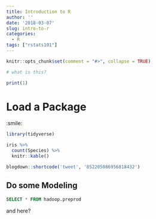 ```yaml
---
title: Introduction to R
author: ''
date: '2018-03-07'
slug: intro-to-r
categories:
  - R
tags: ["rstats101"]
---
```


```r
knitr::opts_chunk$set(comment = "#>", collapse = TRUE)
```

```r
# what is this?

print(1)
```

# Load a Package

:smile:

```r
library(tidyverse)

iris %>% 
  count(Species) %>% 
  knitr::kable()
```

```r
blogdown::shortcode('tweet', '852205086956818432')
```

## Do some Modeling
```sql
SELECT * FROM hadoop.preprod
```


and here?
